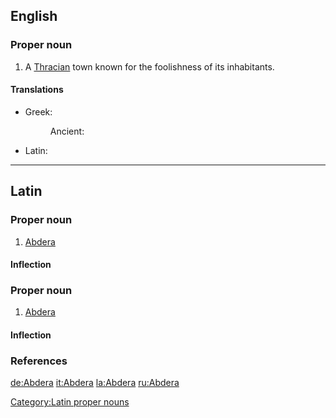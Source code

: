 ==English==
{{wikisource1911Enc|Abdera (Thrace)}}

===Proper noun===
{{en-proper noun}}

# A [[Thrace|Thracian]] town known for the foolishness of its inhabitants.

====Translations====
{{trans-top|town}}
*Greek:
*:Ancient: {{t|grc|Ἄβδηρα|n|p|sc=polytonic|tr=Abdēra}}
{{trans-mid}}
*Latin: {{t|la|Abdera|n|p|alt=Abdēra}}
{{trans-bottom}}

----
==Latin==

===Proper noun===
{{la-noun|Abdēra|Abderorum|Abdērōrum|n|second}} {{pluralonly}}

# [[Abdera]]

====Inflection====
{{la-decl-2nd-N-p-loc|Abder|Abdēr}}

===Proper noun===
{{la-noun|Abdēra|Abderae|Abdērae|f|first}}

# [[Abdera]]

====Inflection====
{{la-decl-1st-loc|Abder|Abdēr}}

===References===
{{R:Cassells}}

[[Category:Latin proper nouns]]

[[de:Abdera]]
[[it:Abdera]]
[[la:Abdera]]
[[ru:Abdera]]